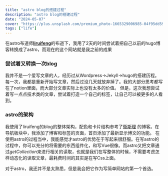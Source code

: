 ```yaml
---
title: "astro blog的搭建过程"
description: "astro blog的搭建过程"
date: "2024-05-07"
cover: "https://plus.unsplash.com/premium_photo-1665329006985-04f95dd59402?q=80&w=2942&auto=format&fit=crop&ixlib=rb-4.0.3&ixid=M3wxMjA3fDB8MHxwaG90by1wYWdlfHx8fGVufDB8fHx8fA%3D%3D"
tags: ["life"]
---
```



在astro布道师[**liruifeng**](liruifengv.com)的布道下，我用了2天的时间尝试着把自己以前的hugo博客转换成了astro，而现在的这个网站就是我之前的成果

###  尝试着又转换一次blog
我并不是一个爱写文章的人，经历过从Wordpress->Jekyll->hugo的搭建历程。每一次，我都是重新开始写文章，然后过没几天就放弃掉了。我的大部分思考都写在了notion里面，而大部分文章实际上也没有太多的价值。 但是，这次我想尝试着写一点点技术类的文章，尝试着打造一个自己的标签，让自己可以被更多的人看到。

###  astro的架构
我使用了liruifeng的blog的整体架构，配色和卡片结构参考了[衛斯理](https://imwsl.com/) 的博客。在导航板块中，我添加了博客和标签的页面，首页添加了最新显示博文的功能。
在使用astro的过程当中，我能感觉才astro的优势在于写起来很舒服。在写astro的过程中，你可以充分的将需要的东西组件化，和写Vue很像。而astro又把文章通过*getCollection*来进行相关的读取，也就是我们在写整体的时候，不需要考虑怎样动态化的读取文章，最耗费时间的其实是在写Css上面。

对于astro，我还并不是太熟悉，但是我会把它作为写简单网站的第一个首选。
